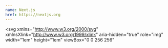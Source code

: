 ```yaml
---
name: Next.js
href: https://nextjs.org
---
```


<svg
  xmlns="http://www.w3.org/2000/svg"
  xmlnsXlink="http://www.w3.org/1999/xlink"
  aria-hidden="true"
  role="img"
  width="1em"
  height="1em"
  viewBox="0 0 256 256"
>

  <defs>
    <linearGradient
      id="iconifyReact6"
      x1="55.633%"
      x2="83.228%"
      y1="56.385%"
      y2="96.08%"
    >
      <stop class="dark:[stop-color:#000]" offset="0%" stop-color="#FFF"></stop>
      <stop
        class="dark:[stop-color:#000]"
        offset="100%"
        stop-color="#FFF"
        stop-opacity="0"
      ></stop>
    </linearGradient>
    <linearGradient
      id="iconifyReact7"
      x1="50%"
      x2="49.953%"
      y1="0%"
      y2="73.438%"
    >
      <stop class="dark:[stop-color:#000]" offset="0%" stop-color="#FFF"></stop>
      <stop
        class="dark:[stop-color:#000]"
        offset="100%"
        stop-color="#FFF"
        stop-opacity="0"
      ></stop>
    </linearGradient>
    <circle id="iconifyReact8" cx="128" cy="128" r="128"></circle>
  </defs>
  <mask id="iconifyReact9" fill="#fff">
    <use href="#iconifyReact8"></use>
  </mask>
  <g mask="url(#iconifyReact9)">
    <circle class='dark:fill-white' cx="128" cy="128" r="128"></circle>
    <path
      fill="url(#iconifyReact6)"
      d="M212.634 224.028L98.335 76.8H76.8v102.357h17.228V98.68L199.11 234.446a128.433 128.433 0 0 0 13.524-10.418Z"
    ></path>
    <path
      fill="url(#iconifyReact7)"
      d="M163.556 76.8h17.067v102.4h-17.067z"
    ></path>
  </g>
</svg>

